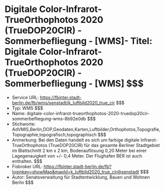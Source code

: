 # Digitale Color-Infrarot-TrueOrthophotos 2020 (TrueDOP20CIR) - Sommerbefliegung - [WMS]- Titel: Digitale Color-Infrarot-TrueOrthophotos 2020 (TrueDOP20CIR) - Sommerbefliegung - [WMS] $$$
- Service URL: https://fbinter.stadt-berlin.de/fb/wms/senstadt/k_luftbild2020_true_cir $$$
- Typ: WMS $$$
- Name: digitale-color-infrarot-trueorthophotos-2020-truedop20cir-sommerbefliegung-wms-8b92e0db $$$
- Stichworte: AdVMIS,Berlin,DOP,Geodaten,Karten,Luftbilder,Orthophotos,Topografie,Topographie,topografisch,topographisch $$$
- Anmerkung: Bei den Daten handelt es sich um farbige digitale Infrarot-TrueOrthophotos (TrueDOP20CIR) für das gesamte Berliner Stadtgebiet im Blattschnitt 2 km x 2 km, Bodenauflösung 0,20 Meter bei einer Lagegenauigkeit von +/- 0,4 Meter. Der Flughafen BER ist auch enthalten. $$$
- Fisbroker URL: https://fbinter.stadt-berlin.de/fb?loginkey=showMap&mapId=k_luftbild2020_true_cir@senstadt $$$
- Autor: Senatsverwaltung für Stadtentwicklung, Bauen und Wohnen Berlin $$$
